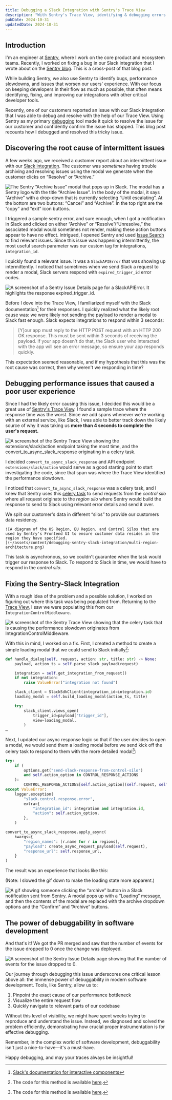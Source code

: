 ```yaml
---
title: Debugging a Slack Integration with Sentry's Trace View
description: "With Sentry's Trace View, identifying & debugging errors just became that much easier. See how Sentry can help with debugging a Slack integration here."
pubDate: 2024-10-31
updatedDate: 2024-10-31
---
```



## Introduction
I'm an engineer at [Sentry](https://sentry.io), where I work on the core product and ecosystem teams. Recently, I worked on fixing a bug in our Slack integration that I wrote about on the [Sentry blog](https://blog.sentry.io/debugging-a-slack-integration-with-sentrys-trace-view/). This is a cross-post of that blog post.

While building Sentry, we also use Sentry to identify bugs, performance slowdowns, and issues that worsen our users' experience. With our focus on keeping developers in their flow as much as possible, that often means identifying, fixing, and improving our integrations with other critical developer tools. 

Recently, one of our customers reported an issue with our Slack integration that I was able to debug and resolve with the help of our Trace View. Using Sentry as my primary [debugging](https://blog.sentry.io/monitoring-observability-and-debuggability-explained/) tool made it quick to resolve the issue for our customer and confidently confirm the issue has stopped. This blog post recounts how I debugged and resolved this tricky issue.

## Discovering the root cause of intermittent issues

A few weeks ago, we received a customer report about an intermittent issue with our [Slack integration](https://sentry.io/integrations/slack/). The customer was *sometimes* having trouble archiving and resolving issues using the modal we generate when the customer clicks on “Resolve” or “Archive.” 

![The Sentry “Archive Issue” modal that pops up in Slack. The modal has a Sentry logo with the title “Archive Issue”. In the body of the modal, it says “Archive” with a drop-down that is currently selecting “Until escalating”. At the bottom are two buttons: “Cancel” and “Archive”. In the top right are the “copy” and “exit” icon buttons.](~/assets/content/debugging-sentry-slack-integration/archive-issue-modal.png)

I triggered a sample sentry error, and sure enough, when I got a notification in Slack and clicked on either “Archive” or “Resolve”/”Unresolve,” the associated modal would sometimes not render, making these action buttons appear to have no effect. Intrigued, I opened Sentry and used [Issue Search](https://docs.sentry.io/concepts/search/) to find relevant issues. Since this issue was happening intermittently, the most useful search parameter was our custom tag for integrations, `integration_id`. 

I quickly found a relevant issue. It was a `SlackAPIError` that was showing up intermittently. I noticed that sometimes when we send Slack a request to render a modal, Slack servers respond with `expired_trigger_id` error codes. 

![A screenshot of a Sentry Issue Details page for a `SlackAPIError`. It highlights the response `expired_trigger_id`.](~/assets/content/debugging-sentry-slack-integration/sentry-issue.png)

Before I dove into the Trace View, I familiarized myself with the Slack documentation[^1] for their responses. I quickly realized what the likely root cause was: we were likely not sending the payload to render a modal to Slack fast enough. Slack expects integrations to respond within 3 seconds:

[^1]: [Slack's documentation for interactive components](https://api.slack.com/interactivity/handling#acknowledgment_response)

> [Y]our app must reply to the HTTP POST request with an HTTP 200 OK response. This must be sent within 3 seconds of receiving the payload. If your app doesn't do that, the Slack user who interacted with the app will see an error message, so ensure your app responds quickly.

This expectation seemed reasonable, and if my hypothesis that this was the root cause was correct, then why weren't we responding in time?

## Debugging performance issues that caused a poor user experience 

Since I had the likely error causing this issue, I decided this would be a great use of [Sentry's Trace View](https://docs.sentry.io/concepts/key-terms/tracing/trace-view/). I found a sample trace where the response time was the worst. Since we add spans whenever we're working with an external service, like Slack, I was able to better track down the likely source of why it was taking us **more than 4 seconds to complete the user's request.**

![A screenshot of the Sentry Trace View showing the `extensions/slack/action`  endpoint taking the most time, and the `convert_to_async_slack_response` originating in a celery task.](~/assets/content/debugging-sentry-slack-integration/trace-view.png)

I decided `convert_to_async_slack_response` and API endpoint `extensions/slack/action`  would serve as a good starting point to start investigating the code, since that span was  where the Trace View identified the performance slowdown. 

I noticed that `convert_to_async_slack_response` was a celery task, and I knew that Sentry uses this [celery task](https://docs.celeryq.dev/en/stable/index.html) to send requests from the *control silo* where all request originate to the *region silo* where Sentry would build the response to send to Slack using relevant error details and send it over. 


<Callout title="Multi region architecture" type="info">
    We split our customer's data in different “silos” to provide our customers data residency.

    ![A diagram of the US Region, EU Region, and Control Silos that are used by Sentry's Frontend UI to ensure customer data resides in the region they have specified.
    ](~/assets/content/debugging-sentry-slack-integration/multi-region-architecture.png)
</Callout>

This task is asynchronous, so we couldn't guarantee when the task would trigger our response to Slack. To respond to Slack in time, we would have to respond in the *control silo*.

## Fixing the Sentry-Slack Integration

With a rough idea of the problem and a possible solution, I worked on figuring out where this task was being populated from. Returning to the [Trace View](https://docs.sentry.io/concepts/key-terms/tracing/trace-view/), I saw we were populating this from our `IntegrationControlMiddleware`.

![A screenshot of the Sentry Trace View showing that the celery task that is causing the performance slowdown originates from `IntegrationControlMiddleware`.](~/assets/content/debugging-sentry-slack-integration/integration-control-middleware.png)

With this in mind, I worked on a fix. First, I created a method to create a simple loading modal that we could send to Slack initially[^2]:

[^2]: The code for this method is available [here](https://github.com/getsentry/sentry/blob/69d8111765080f0a75be6bedc71334d2e7b8ddaa/src/sentry/middleware/integrations/parsers/slack.py#L139-L169).

```python
def handle_dialog(self, request, action: str, title: str) -> None:
    payload, action_ts = self.parse_slack_payload(request)

    integration = self.get_integration_from_request()
    if not integration:
        raise ValueError("integration not found")

    slack_client = SlackSdkClient(integration_id=integration.id)
    loading_modal = self.build_loading_modal(action_ts, title)

    try:
        slack_client.views_open(
            trigger_id=payload["trigger_id"],
            view=loading_modal,
        )
…
```

Next, I updated our async response logic so that if the user decides to open a modal, we would send them a loading modal before we send kick off the celery task to respond to them with the more detailed modal[^3]:

[^3]: The code for this method is available [here](https://github.com/getsentry/sentry/blob/69d8111765080f0a75be6bedc71334d2e7b8ddaa/src/sentry/middleware/integrations/parsers/slack.py#L188-L209).

```python title="sentry/middleware/integrations/parsers/slack.py"
try:
    if (
        options.get("send-slack-response-from-control-silo")
        and self.action_option in CONTROL_RESPONSE_ACTIONS
    ):
        CONTROL_RESPONSE_ACTIONS[self.action_option](self.request, self.action_option)
except ValueError:
    logger.exception(
        "slack.control.response.error",
        extra={
            "integration_id": integration and integration.id,
            "action": self.action_option,
        },
    )

convert_to_async_slack_response.apply_async(
    kwargs={
        "region_names": [r.name for r in regions],
        "payload": create_async_request_payload(self.request),
        "response_url": self.response_url,
    }
)
```

The result was an experience that looks like this: 

(Note: I slowed the gif down to make the loading state more apparent.)

![A gif showing someone clicking the “archive” button in a Slack notification sent from Sentry. A modal pops up with a “Loading” message, and then the contents of the modal are replaced with the archive dropdown options and the “Confirm” and “Archive” buttons.](~/assets/content/debugging-sentry-slack-integration/loading-modal.gif)

## The power of debuggability in software development 

And that's it! We got the PR merged and saw that the number of events for the issue dropped to 0 once the change was deployed.

![A screenshot of the Sentry Issue Details page showing that the number of events for the issue dropped to 0.](~/assets/content/debugging-sentry-slack-integration/zero-events.png)

Our journey through debugging this issue underscores one critical lesson above all: the immense power of debuggability in modern software development. Tools, like Sentry, allow us to:
1. Pinpoint the exact cause of our performance bottleneck
2. Visualize the entire request flow
3. Quickly navigate to relevant parts of our codebase

Without this level of visibility, we might have spent weeks trying to reproduce and understand the issue. Instead, we diagnosed and solved the problem efficiently, demonstrating how crucial proper instrumentation is for effective debugging.

Remember, in the complex world of software development, debuggability isn't just a nice-to-have—it's a must-have. 

Happy debugging, and may your traces always be insightful!



